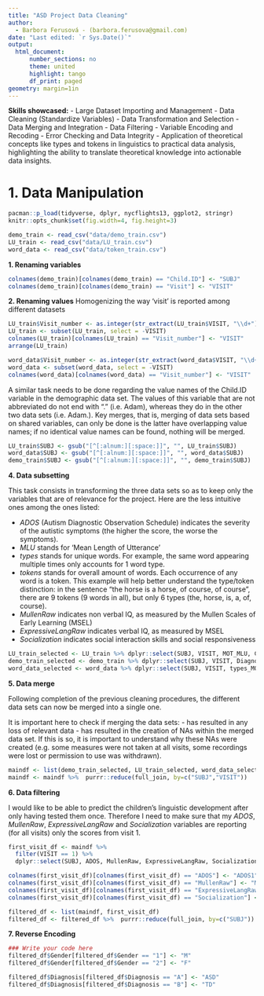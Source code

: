 ```yaml
---
title: "ASD Project Data Cleaning"
author: 
  - Barbora Ferusová - (barbora.ferusova@gmail.com) 
date: "Last edited: `r Sys.Date()`"
output:
  html_document:
      number_sections: no
      theme: united
      highlight: tango
      df_print: paged
geometry: margin=1in
---
```


**Skills showcased:**
- Large Dataset Importing and Management
- Data Cleaning (Standardize Variables)
- Data Transformation and Selection
- Data Merging and Integration
- Data Filtering
- Variable Encoding and Recoding
- Error Checking and Data Integrity
- Application of theoretical concepts like types and tokens in linguistics to practical data analysis, highlighting the ability to translate theoretical knowledge into actionable data insights.


# 1. Data Manipulation

```r
pacman::p_load(tidyverse, dplyr, nycflights13, ggplot2, stringr)
knitr::opts_chunk$set(fig.width=4, fig.height=3)
```

```r
demo_train <- read_csv("data/demo_train.csv")
LU_train <- read_csv("data/LU_train.csv")
word_data <- read_csv("data/token_train.csv")
```

**1. Renaming variables** 

```r
colnames(demo_train)[colnames(demo_train) == "Child.ID"] <- "SUBJ"
colnames(demo_train)[colnames(demo_train) == "Visit"] <- "VISIT"
```

**2. Renaming values** 
Homogenizing the way 'visit' is reported among different datasets
```r
LU_train$Visit_number <- as.integer(str_extract(LU_train$VISIT, "\\d+"))
LU_train <- subset(LU_train, select = -VISIT)
colnames(LU_train)[colnames(LU_train) == "Visit_number"] <- "VISIT"
arrange(LU_train)

word_data$Visit_number <- as.integer(str_extract(word_data$VISIT, "\\d+"))
word_data <- subset(word_data, select = -VISIT)
colnames(word_data)[colnames(word_data) == "Visit_number"] <- "VISIT"
```
A similar task needs to be done regarding the value names of the Child.ID variable in the demographic data set. The values of this variable that are not abbreviated do not end with "." (i.e. Adam), whereas they do in the other two data sets (i.e. Adam.). Key merges, that is, merging of data sets based on shared variables, can only be done is the latter have overlapping value names; if no identical value names can be found, nothing will be merged. 
```r

LU_train$SUBJ <- gsub("[^[:alnum:][:space:]]", "", LU_train$SUBJ)
word_data$SUBJ <- gsub("[^[:alnum:][:space:]]", "", word_data$SUBJ)
demo_train$SUBJ <- gsub("[^[:alnum:][:space:]]", "", demo_train$SUBJ)
```

**4. Data subsetting **

This task consists in transforming the three data sets so as to keep only the variables that are of relevance for the project. 
Here are the less intuitive ones among the ones listed:

* *ADOS* (Autism Diagnostic Observation Schedule) indicates the severity of the autistic symptoms (the higher the score, the worse the symptoms). 
* *MLU* stands for 'Mean Length of Utterance'
* *types* stands for unique words. For example, the same word appearing multiple times only accounts for 1 word type.
* *tokens* stands for overall amount of words. Each occurrence of any word is a token. This example will help better understand the type/token distinction: in the sentence "the horse is a horse, of course, of course", there are 9 tokens (9 words in all), but only 6 types (the, horse, is, a, of, course).
* *MullenRaw* indicates non verbal IQ, as measured by the Mullen Scales of Early Learning (MSEL)
* *ExpressiveLangRaw* indicates verbal IQ, as measured by MSEL
* *Socialization* indicates social interaction skills and social responsiveness
```r
LU_train_selected <- LU_train %>% dplyr::select(SUBJ, VISIT, MOT_MLU, CHI_MLU)
demo_train_selected <- demo_train %>% dplyr::select(SUBJ, VISIT, Diagnosis, Ethnicity, Gender, Age, ADOS, MullenRaw, ExpressiveLangRaw, Socialization)
word_data_selected <- word_data %>% dplyr::select(SUBJ, VISIT, types_MOT, types_CHI, tokens_MOT, tokens_CHI)
```

**5. Data merge**

Following completion of the previous cleaning procedures, the different data sets can now be merged into a single one.

It is important here to check if merging the data sets:
- has resulted in any loss of relevant data
- has resulted in the creation of NAs within the merged data set. If this is so, it is important to understand why these NAs were created (e.g. some measures were not taken at all visits, some recordings were lost or permission to use was withdrawn).

```r
maindf <- list(demo_train_selected, LU_train_selected, word_data_selected)
maindf <- maindf %>%  purrr::reduce(full_join, by=c("SUBJ","VISIT"))
```

**6. Data filtering**

I would like to be able to predict the children's linguistic development after only having tested them once. Therefore I need to make sure that my *ADOS*, *MullenRaw*, *ExpressiveLangRaw* and *Socialization* variables are reporting (for all visits) only the scores from visit 1.

```r
first_visit_df <- maindf %>% 
  filter(VISIT == 1) %>% 
  dplyr::select(SUBJ, ADOS, MullenRaw, ExpressiveLangRaw, Socialization)

colnames(first_visit_df)[colnames(first_visit_df) == "ADOS"] <- "ADOS1"
colnames(first_visit_df)[colnames(first_visit_df) == "MullenRaw"] <- "MullenRaw1"
colnames(first_visit_df)[colnames(first_visit_df) == "ExpressiveLangRaw"] <- "ExpressiveLangRaw1"
colnames(first_visit_df)[colnames(first_visit_df) == "Socialization"] <- "Socialization1"

filtered_df <- list(maindf, first_visit_df)
filtered_df <- filtered_df %>%  purrr::reduce(full_join, by=c("SUBJ"))
```

**7. Reverse Encoding**

```r
### Write your code here
filtered_df$Gender[filtered_df$Gender == "1"] <- "M"
filtered_df$Gender[filtered_df$Gender == "2"] <- "F"

filtered_df$Diagnosis[filtered_df$Diagnosis == "A"] <- "ASD"
filtered_df$Diagnosis[filtered_df$Diagnosis == "B"] <- "TD"
```


